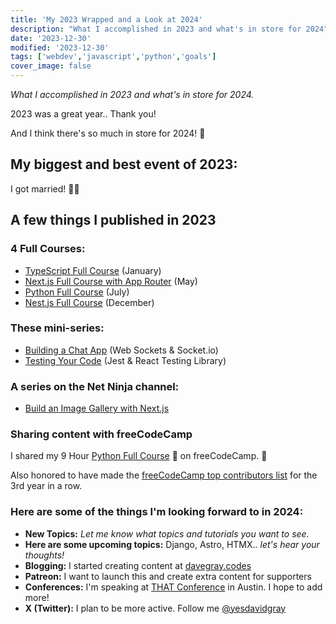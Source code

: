 ```yaml
---
title: 'My 2023 Wrapped and a Look at 2024'
description: "What I accomplished in 2023 and what's in store for 2024"
date: '2023-12-30'
modified: '2023-12-30'
tags: ['webdev','javascript','python','goals']
cover_image: false
---
```


_What I accomplished in 2023 and what's in store for 2024._

2023 was a great year.. Thank you! 

And I think there's so much in store for 2024! 🚀

## My biggest and best event of 2023: 

I got married! 🎊🎉

## A few things I published in 2023 

### 4 Full Courses:

- [TypeScript Full Course](https://youtu.be/gieEQFIfgYc) (January)
- [Next.js Full Course with App Router](https://youtu.be/843nec-IvW0) (May) 
- [Python Full Course](https://youtu.be/H2EJuAcrZYU) (July) 
- [Nest.js Full Course](https://youtu.be/8_X0nSrzrCw) (December)

### These mini-series:

- [Building a Chat App](https://www.youtube.com/playlist?list=PL0Zuz27SZ-6NOkbTDxKi7grs_oxJhLu07) (Web Sockets & Socket.io)
- [Testing Your Code](https://www.youtube.com/playlist?list=PL0Zuz27SZ-6NTWVG8eM7Dt43vvzulnIbK) (Jest & React Testing Library)

### A series on the Net Ninja channel: 
- [Build an Image Gallery with Next.js](https://www.youtube.com/playlist?list=PL4cUxeGkcC9hYBP0AZ3MNdEiiZqd4mHGm)

### Sharing content with freeCodeCamp 

I shared my 9 Hour [Python Full Course](https://youtu.be/H2EJuAcrZYU) 🐍 on freeCodeCamp. 🎉

Also honored to have made the [freeCodeCamp top contributors list](https://www.freecodecamp.org/news/top-open-source-contributors-2023/) for the 3rd year in a row.

### Here are some of the things I'm looking forward to in 2024:  

- **New Topics:** _Let me know what topics and tutorials you want to see._
- **Here are some upcoming topics:** Django, Astro, HTMX.. _let's hear your thoughts!_
- **Blogging:** I started creating content at [davegray.codes](https://www.davegray.codes/) 
- **Patreon:** I want to launch this and create extra content for supporters 
- **Conferences:** I'm speaking at [THAT Conference](https://thatconference.com/members/davegray) in Austin. I hope to add more! 
- **X (Twitter):** I plan to be more active. Follow me [@yesdavidgray](https://twitter.com/yesdavidgray) 
